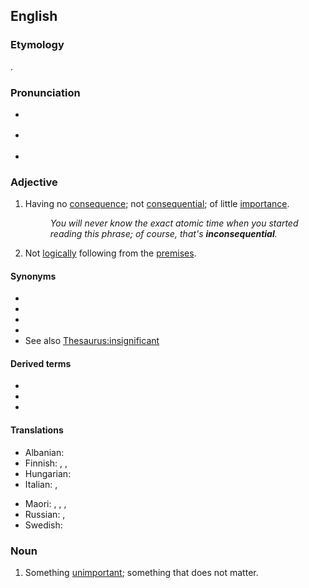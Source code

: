 ==English==

===Etymology===
{{PIE root|en|sekʷ|id=follow}}
{{prefix|en|in|consequential}}.

===Pronunciation===
* {{a|Canada}} {{IPA|/ɪnˌkɑnsəˈkwɛnʃəl/|lang=en}}
* {{a|UK}} {{IPA|/ɪnˌkɒn.səˈkwɛn.ʃəl/|lang=en}}
* {{audio|en-ca-synth-inconsequential.ogg|CA synth|lang=en}}

===Adjective===
{{en-adj}}

# Having no [[consequence]]; not [[consequential]]; of little [[importance]].
#: ''You will never know the exact atomic time when you started reading this phrase; of course, that's '''inconsequential'''.''
# Not [[logical]]ly following from the [[premises]].

====Synonyms====
* {{l|en|unimportant}}
* {{l|en|negligible}}
* {{l|en|trivial}}
* {{l|en|trifling}}
* See also [[Thesaurus:insignificant]]

====Derived terms====
* {{l|en|inconsequentiality}}
* {{l|en|inconsequentially}}
* {{l|en|inconsequentialness}}

====Translations====
{{trans-top|having no consequence}}
* Albanian: {{t+|sq|jovendimtar}}
* Finnish: {{t+|fi|vähäpätöinen}}, {{t+|fi|merkityksetön}}, {{t|fi|yhdentekevä}}
* Hungarian: {{t+|hu|lényegtelen}}
* Italian: {{t+|it|insignificante}}, {{t+|it|irrilevante}}
{{trans-mid}}
* Maori: {{t|mi|kūrapa}}, {{t|mi|korokororiki}}, {{t|mi|hauarea}}, {{t|mi|hanganoa}}
* Russian: {{t+|ru|несуще́ственный}}, {{t+|ru|незначи́тельный}}
* Swedish: {{t+|sv|oviktig}}
{{trans-bottom}}

===Noun===
{{en-noun}}

# Something [[unimportant]]; something that does not matter.